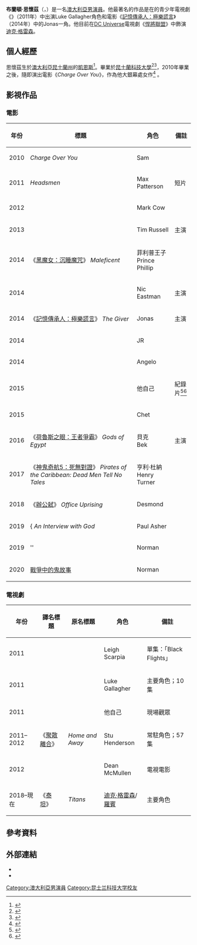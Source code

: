{{noteTA
|G1=Show
|G2=Movie
|1=zh-tw:布蘭頓;zh-hk:賓頓;zh-cn:布伦顿;
|2=zh-tw:思懷茲;zh-hk:韋斯;zh-cn:思韦茨;
|3=zh-hant:神鬼奇航5：死無對證;zh-hk:加勒比海盜：惡靈啟航;zh-tw:加勒比海盜－神鬼奇航：死無對證;zh-cn:加勒比海盗5：死无对证;
}}
{{Infobox person
| 姓名  =  布蘭頓·思懷茲<br />{{lang|en|Brenton Thwaites}}
| 類型     = 男演員
| 圖片     = Brenton Thwaites.jpg
| 圖片尺寸 = 
| 圖片簡介 = 2014年，思懷茲在[[聖地亞哥國際動漫展|聖地亞哥國際動漫展]]上宣傳《[[記憶傳承人：極樂謊言|記憶傳承人：極樂謊言]]》
| 原名     = 
| 英文名 = Brenton Thwaites
| 出生日期 = {{Birth date and age|mf=yes|1989|8|10}}
| 出生地點 = {{AUS}}[[昆士蘭州|昆士蘭州]][[凱恩斯_(昆士蘭州)|凱恩斯]]
| 職業     = [[演員|演員]]
| 教育程度   = 
| 活躍年代 = 2010年－至今
| partner = Chloe Pacey（2015名–現在）
| children = 2名
}}

'''布蘭頓·思懷茲'''（{{lang-en|'''Brenton Thwaites'''}}，{{bd|1989年|8月10日|catidx=Stone}}）是一名[[澳大利亞|澳大利亞]][[男演員|男演員]]。他最著名的作品是在{{link-en|Fox8|Fox8}}的青少年電視劇《''{{link-en|Slide (TV series)|Slide (TV series)|Slide}}''》（2011年）中出演Luke Gallagher角色和電影《[[記憶傳承人：極樂謊言|記憶傳承人：極樂謊言]]》（2014年）中的Jonas一角。他目前在[[DC_Universe_(串流媒體)|DC Universe]]電視劇《[[悍將聯盟|悍將聯盟]]》中飾演[[迪克·格雷森|迪克·格雷森]]。

==個人經歷==
思懷茲生於[[澳大利亞|澳大利亞]][[昆士蘭州|昆士蘭州]]的[[凱恩斯_(昆士蘭州)|凱恩斯]]<ref name="Home away from Home">{{cite news|last=Strudwick|first=Daniel|title=Cairns actor Brenton Thwaites trades Far North for a role in Home and Away|url=http://www.cairns.com.au/article/2011/07/26/175505_local-news.html|accessdate=21 September 2011|work=[[The_Cairns_Post|The Cairns Post]]|publisher=[[News_Limited|News Limited]]|date=27 July 2011|archive-date=2012-10-02|archive-url=https://web.archive.org/web/20121002070115/http://www.cairns.com.au/article/2011/07/26/175505_local-news.html|dead-url=no}}</ref>。畢業於[[昆士蘭科技大學|昆士蘭科技大學]]<ref name="QUTalumni">{{cite news|title=Underbelly coup for QUT acting grads|url=http://www.qut.edu.au/alumni/news-and-events/news-and-events?news-id=36871|accessdate=27 September 2011|publisher=[[Queensland_University_of_Technology|Queensland University of Technology]]|date=18 August 2011|archive-url=https://web.archive.org/web/20120402042536/http://www.qut.edu.au/alumni/news-and-events/news-and-events?news-id=36871|archive-date=2012-04-02|dead-url=yes}}</ref><ref name="BrentonSoaps">{{cite news|url=http://www.couriermail.com.au/ipad/brenton-soaps-up-well-for-role/story-fn6cc53j-1226091034637|title=Brenton soaps up well for role|last=Swanwick|first=Tristan|date=9 July 2011|work=[[The_Courier-Mail|The Courier-Mail]]|publisher=[[Queensland_Newspapers|Queensland Newspapers]]|accessdate=27 September 2011|archive-date=2012-09-26|archive-url=https://web.archive.org/web/20120926035936/http://www.couriermail.com.au/ipad/brenton-soaps-up-well-for-role/story-fn6cc53j-1226091034637|dead-url=no}}</ref>，2010年畢業之後，隨即演出電影《''Charge Over You''》，作為他大銀幕處女作<ref name="COY1">{{cite web|url=http://chargeoveryou.com/about/the-project|title=The Project|publisher=Charge Over You|accessdate=27 September 2011|deadurl=yes|archiveurl=https://web.archive.org/web/20120424225307/http://chargeoveryou.com/about/the-project|archivedate=2012年4月24日}}</ref> 。

== 影視作品 ==
=== 電影 ===
{| class="wikitable sortable"
|-
! 年份 !!  標題 !! 角色 !! 備註
|-
| 2010 ||  ''Charge Over You'' || Sam ||
|-
| 2011 ||  ''Headsmen'' || Max Patterson || 短片
|-
| 2012 ||  ''{{link-en|Save Your Legs!|Save Your Legs!}}'' || Mark Cow ||
|-
| 2013 ||  ''{{link-en|Oculus (film)|Oculus (film)|Oculus}}'' || Tim Russell || 主演
|-
| 2014 || 《[[黑魔女：沉睡魔咒|黑魔女：沉睡魔咒]]》  ''Maleficent'' || 菲利普王子<br />Prince Phillip ||
|-
| 2014 ||  ''{{link-en|The Signal (2014 film)|The Signal (2014 film)|The Signal}}'' || Nic Eastman || 主演
|-
| 2014 || 《[[記憶傳承人：極樂謊言|記憶傳承人：極樂謊言]]》  ''The Giver'' || Jonas || 主演
|-
| 2014 ||  ''{{link-en|Son of a Gun (film)|Son of a Gun (film)|Son of a Gun}}'' || JR ||
|-
| 2014 || ''{{link-en|Ride (2014 film)|Ride (2014 film)|Ride}}'' || Angelo ||
|-
| 2015 || ''{{link-en|That Sugar Film|That Sugar Film}}'' || 他自己 || 紀錄片<ref name="sugar1">{{cite news|last=|first=|author2=|title=First Taste of Damon Gameau’s That Sugar Film|url=http://cinemaaustralia.com.au/2014/11/15/first-taste-of-damon-gameaus-that-sugar-film/|accessdate=20 November 2014|work=Cinema Australia|publisher=|date=15 November 2014|archive-date=2014-12-05|archive-url=https://web.archive.org/web/20141205020702/http://cinemaaustralia.com.au/2014/11/15/first-taste-of-damon-gameaus-that-sugar-film/|dead-url=no}}</ref><ref name="sugar2">{{cite news|title=Aussie filmmaker's shocking sugar experiment|url=https://au.news.yahoo.com/thewest/a/25556044/aussie-filmmakers-shocking-sugar-experiment/|accessdate=20 November 2014|work=[[The_West_Australian|The West Australian]]|publisher=[[Seven_West_Media|Seven West Media]]|date=19 November 2014|deadurl=yes|archiveurl=https://web.archive.org/web/20141205184403/https://au.news.yahoo.com/thewest/a/25556044/aussie-filmmakers-shocking-sugar-experiment/|archivedate=2014年12月5日|df=}}</ref>
|-
| 2015 ||  ''{{link-en|Ruben Guthrie|Ruben Guthrie}}'' || Chet ||
|-
| 2016 || 《[[荷魯斯之眼：王者爭霸|荷魯斯之眼：王者爭霸]]》 ''Gods of Egypt'' || 貝克<br />Bek || 主演
|-
| 2017 || 《[[神鬼奇航5：死無對證|神鬼奇航5：死無對證]]》  ''Pirates of the Caribbean: Dead Men Tell No Tales'' || 亨利·杜納<br />Henry Turner ||
|-
| 2018 || 《[[辦公弑|辦公弑]]》 ''Office Uprising'' || Desmond ||
|-
| 2019 || { ''An Interview with God'' || Paul Asher ||
|-
| 2019 ||{{link-en|A Violent Separation|A Violent Separation}}'' || Norman ||
|-
| 2020 ||[[戰爭中的鬼故事|戰爭中的鬼故事]]|| Norman ||
|}

=== 電視劇 ===
{| class="wikitable sortable"
|-
! 年份 !! 譯名標題 !! 原名標題 !! 角色 !! 備註
|-
| 2011 || {{n/a}} || ''{{link-en|Sea Patrol|Sea Patrol}}'' || Leigh Scarpia || 單集：「Black Flights」
|-
| 2011 || {{n/a}} || ''{{link-en|Slide (TV series)|Slide (TV series)|Slide}}'' || Luke Gallagher || 主要角色；10集
|-
| 2011 || {{n/a}} || ''{{link-en|Rove LA|Rove LA}}'' || 他自己 || 現場觀眾
|-
| 2011–2012 || 《[[聚散離合|聚散離合]]》 || ''Home and Away'' || Stu Henderson || 常駐角色；57集
|-
| 2012 || {{n/a}} || ''{{link-en|Blue Lagoon: The Awakening|Blue Lagoon: The Awakening}}'' || Dean McMullen || 電視電影
|-
| 2018–現在 || 《[[泰坦_(電視劇)|泰坦]]》 || ''Titans'' || [[迪克·格雷森|迪克·格雷森]]/[[羅賓_(漫畫)|羅賓]] || 主要角色
|}

==參考資料==
{{reflist}}

==外部連結==
*{{IMDb name|4154798}}
* {{Twitter|BrentonThwaites}}

{{normdaten}}
{{DEFAULTSORT:Thwaites}}
[[Category:澳大利亞男演員|Category:澳大利亞男演員]]
[[Category:昆士兰科技大学校友|Category:昆士兰科技大学校友]]